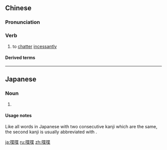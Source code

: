 ==Chinese==
{{zh-forms}}

===Pronunciation===
{{zh-pron
|m=diédié
|cat=v
}}

===Verb===
{{zh-verb}}

# to [[chatter]] [[incessantly]]

====Derived terms====
{{zh-der|喋喋不休|喋喋不已|喋喋便便}}

----

==Japanese==
{{ja-kanjitab|ちょう|ちょう|yomi=o}}

===Noun===
{{ja-noun|ちょうちょう|チョウチョウ|hhira=てふてふ}}
# {{alternative spelling of|蝶々|lang=ja|sort=ちょちょう}}

====Usage notes====
Like all words in Japanese with two consecutive kanji which are the same, the second kanji is usually abbreviated with {{l|ja|々}}.

[[ja:喋喋]]
[[ru:喋喋]]
[[zh:喋喋]]